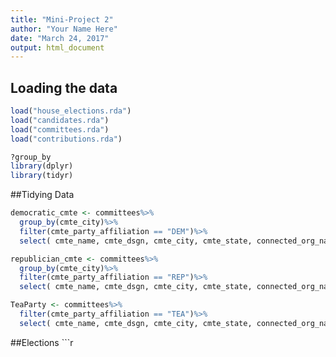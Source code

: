 ```yaml
---
title: "Mini-Project 2"
author: "Your Name Here"
date: "March 24, 2017"
output: html_document
---
```



## Loading the data


```r
load("house_elections.rda")
load("candidates.rda")
load("committees.rda")
load("contributions.rda")
```
```r
?group_by
library(dplyr)
library(tidyr)
```
##Tidying Data

```r
democratic_cmte <- committees%>%
  group_by(cmte_city)%>%
  filter(cmte_party_affiliation == "DEM")%>%
  select( cmte_name, cmte_dsgn, cmte_city, cmte_state, connected_org_name)

republician_cmte <- committees%>%
  group_by(cmte_city)%>%
  filter(cmte_party_affiliation == "REP")%>%
  select( cmte_name, cmte_dsgn, cmte_city, cmte_state, connected_org_name)

TeaParty <- committees%>%
  filter(cmte_party_affiliation == "TEA")%>%
  select( cmte_name, cmte_dsgn, cmte_city, cmte_state, connected_org_name)
```
##Elections
```r
